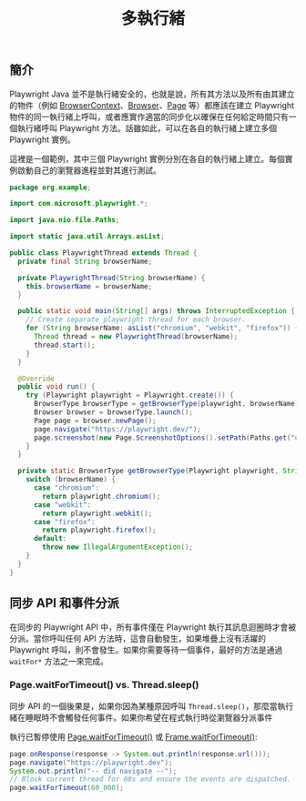 ﻿---
id: multithreading
title: "多執行緒"
---

## 簡介

Playwright Java 並不是執行緒安全的，也就是說，所有其方法以及所有由其建立的物件（例如 [BrowserContext]、[Browser]、[Page] 等）都應該在建立 Playwright 物件的同一執行緒上呼叫，或者應實作適當的同步化以確保在任何給定時間只有一個執行緒呼叫 Playwright 方法。話雖如此，可以在各自的執行緒上建立多個 Playwright 實例。

這裡是一個範例，其中三個 Playwright 實例分別在各自的執行緒上建立。每個實例啟動自己的瀏覽器進程並對其進行測試。

```java
package org.example;

import com.microsoft.playwright.*;

import java.nio.file.Paths;

import static java.util.Arrays.asList;

public class PlaywrightThread extends Thread {
  private final String browserName;

  private PlaywrightThread(String browserName) {
    this.browserName = browserName;
  }

  public static void main(String[] args) throws InterruptedException {
    // Create separate playwright thread for each browser.
    for (String browserName: asList("chromium", "webkit", "firefox")) {
      Thread thread = new PlaywrightThread(browserName);
      thread.start();
    }
  }

  @Override
  public void run() {
    try (Playwright playwright = Playwright.create()) {
      BrowserType browserType = getBrowserType(playwright, browserName);
      Browser browser = browserType.launch();
      Page page = browser.newPage();
      page.navigate("https://playwright.dev/");
      page.screenshot(new Page.ScreenshotOptions().setPath(Paths.get("user-agent-" + browserName + ".png")));
    }
  }

  private static BrowserType getBrowserType(Playwright playwright, String browserName) {
    switch (browserName) {
      case "chromium":
        return playwright.chromium();
      case "webkit":
        return playwright.webkit();
      case "firefox":
        return playwright.firefox();
      default:
        throw new IllegalArgumentException();
    }
  }
}
```

## 同步 API 和事件分派

在同步的 Playwright API 中，所有事件僅在 Playwright 執行其訊息迴圈時才會被分派。當你呼叫任何 API 方法時，這會自動發生，如果堆疊上沒有活躍的 Playwright 呼叫，則不會發生。如果你需要等待一個事件，最好的方法是通過 `waitFor*` 方法之一來完成。

### Page.waitForTimeout() vs. Thread.sleep()

同步 API 的一個後果是，如果你因為某種原因呼叫 `Thread.sleep()`，那麼當執行緒在睡眠時不會觸發任何事件。如果你希望在程式執行時從瀏覽器分派事件

執行已暫停使用 [Page.waitForTimeout()](https://api/class-page.mdx#page-wait-for-timeout) 或 [Frame.waitForTimeout()](https://api/class-frame.mdx#frame-wait-for-timeout):

```java
page.onResponse(response -> System.out.println(response.url()));
page.navigate("https://playwright.dev");
System.out.println("-- did navigate --");
// Block current thread for 60s and ensure the events are dispatched.
page.waitForTimeout(60_000);
```




[APIRequest]: /api/class-apirequest.mdx "APIRequest"
[APIRequestContext]: /api/class-apirequestcontext.mdx "APIRequestContext"
[APIResponse]: /api/class-apiresponse.mdx "APIResponse"
[APIResponseAssertions]: /api/class-apiresponseassertions.mdx "APIResponseAssertions"
[Browser]: /api/class-browser.mdx "Browser"
[BrowserContext]: /api/class-browsercontext.mdx "BrowserContext"
[BrowserType]: /api/class-browsertype.mdx "BrowserType"
[CDPSession]: /api/class-cdpsession.mdx "CDPSession"
[Clock]: /api/class-clock.mdx "Clock"
[ConsoleMessage]: /api/class-consolemessage.mdx "ConsoleMessage"
[Dialog]: /api/class-dialog.mdx "Dialog"
[Download]: /api/class-download.mdx "Download"
[ElementHandle]: /api/class-elementhandle.mdx "ElementHandle"
[FileChooser]: /api/class-filechooser.mdx "FileChooser"
[FormData]: /api/class-formdata.mdx "FormData"
[Frame]: /api/class-frame.mdx "Frame"
[FrameLocator]: /api/class-framelocator.mdx "FrameLocator"
[JSHandle]: /api/class-jshandle.mdx "JSHandle"
[Keyboard]: /api/class-keyboard.mdx "Keyboard"
[Locator]: /api/class-locator.mdx "Locator"
[LocatorAssertions]: /api/class-locatorassertions.mdx "LocatorAssertions"
[Mouse]: /api/class-mouse.mdx "Mouse"
[Page]: /api/class-page.mdx "Page"
[PageAssertions]: /api/class-pageassertions.mdx "PageAssertions"
[Playwright]: /api/class-playwright.mdx "Playwright"
[PlaywrightAssertions]: /api/class-playwrightassertions.mdx "PlaywrightAssertions"
[PlaywrightException]: /api/class-playwrightexception.mdx "PlaywrightException"
[Request]: /api/class-request.mdx "Request"
[RequestOptions]: /api/class-requestoptions.mdx "RequestOptions"
[Response]: /api/class-response.mdx "Response"
[Route]: /api/class-route.mdx "Route"
[Selectors]: /api/class-selectors.mdx "Selectors"
[TimeoutError]: /api/class-timeouterror.mdx "TimeoutError"
[Touchscreen]: /api/class-touchscreen.mdx "Touchscreen"
[Tracing]: /api/class-tracing.mdx "Tracing"
[Video]: /api/class-video.mdx "Video"
[WebError]: /api/class-weberror.mdx "WebError"
[WebSocket]: /api/class-websocket.mdx "WebSocket"
[WebSocketFrame]: /api/class-websocketframe.mdx "WebSocketFrame"
[Worker]: /api/class-worker.mdx "Worker"
[Element]: https://developer.mozilla.org/en-US/docs/Web/API/element "Element"
[EvaluationArgument]: /evaluating.mdx#evaluation-argument "EvaluationArgument"
[Promise]: https://developer.mozilla.org/en-US/docs/Web/JavaScript/Reference/Global_Objects/Promise "Promise"
[iterator]: https://developer.mozilla.org/en-US/docs/Web/JavaScript/Reference/Iteration_protocols "Iterator"
[origin]: https://developer.mozilla.org/en-US/docs/Glossary/Origin "Origin"
[selector]: https://developer.mozilla.org/en-US/docs/Web/CSS/CSS_Selectors "selector"
[Serializable]: https://developer.mozilla.org/en-US/docs/Web/JavaScript/Reference/Global_Objects/JSON/stringify#Description "Serializable"
[UIEvent.detail]: https://developer.mozilla.org/en-US/docs/Web/API/UIEvent/detail "UIEvent.detail"
[UnixTime]: https://en.wikipedia.org/wiki/Unix_time "Unix Time"
[xpath]: https://developer.mozilla.org/en-US/docs/Web/XPath "xpath"

[boolean]: https://docs.oracle.com/javase/tutorial/java/nutsandbolts/datatypes.html "boolean"
[byte&#91;&#93;]: https://docs.oracle.com/javase/tutorial/java/nutsandbolts/datatypes.html "byte[]"
[Consumer]: https://docs.oracle.com/javase/8/docs/api/java/util/function/Consumer.html "Consumer"
[Date]: https://docs.oracle.com/javase/8/docs/api/java/util/Date.html "Date"
[double]: https://docs.oracle.com/javase/tutorial/java/nutsandbolts/datatypes.html "double"
[InputStream]: https://docs.oracle.com/javase/8/docs/api/java/io/InputStream.html "InputStream"
[int]: https://docs.oracle.com/javase/tutorial/java/nutsandbolts/datatypes.html "int"
[long]: https://docs.oracle.com/javase/tutorial/java/nutsandbolts/datatypes.html "long"
[JsonObject]: https://www.javadoc.io/doc/com.google.code.gson/gson/latest/com.google.gson/com/google/gson/JsonObject.html "JsonObject"
[List]: https://docs.oracle.com/javase/8/docs/api/java/util/List.html "List"
[Map]: https://docs.oracle.com/javase/8/docs/api/java/util/Map.html "Map"
[null]: https://docs.oracle.com/javase/specs/jls/se8/html/jls-3.html#jls-3.10.7 "null"
[Object]: https://docs.oracle.com/javase/8/docs/api/java/lang/Object.html "Object"
[Path]: https://docs.oracle.com/javase/8/docs/api/java/nio/file/Path.html "Path"
[Pattern]: https://docs.oracle.com/javase/8/docs/api/java/util/regex/Pattern.html "Pattern"
[Predicate]: https://docs.oracle.com/javase/8/docs/api/java/util/function/Predicate.html "Predicate"
[void]: https://docs.oracle.com/javase/tutorial/java/javaOO/methods.html "void"
[Runnable]: https://docs.oracle.com/javase/8/docs/api/java/lang/Runnable.html "Runnable"
[RuntimeException]: https://docs.oracle.com/javase/8/docs/api/java/lang/RuntimeException.html "RuntimeException"
[String]: https://docs.oracle.com/javase/8/docs/api/java/lang/String.html "String"

[all available image tags]: https://mcr.microsoft.com/en-us/product/playwright/java/about "all available image tags"
[Microsoft Artifact Registry]: https://mcr.microsoft.com/en-us/product/playwright/java/about "Microsoft Artifact Registry"
[Dockerfile.jammy]: https://github.com/microsoft/playwright-java/blob/main/utils/docker/Dockerfile.jammy "Dockerfile.jammy"
